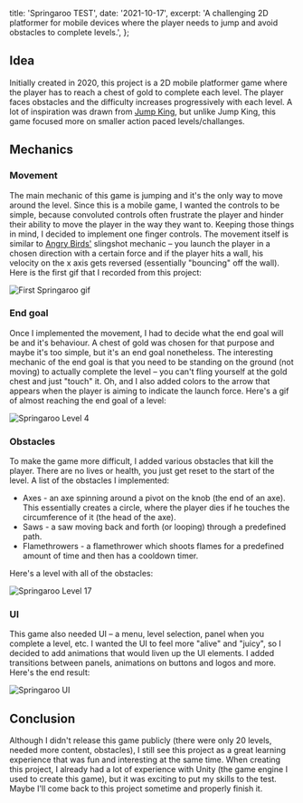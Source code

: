  title: 'Springaroo TEST',
  date: '2021-10-17',
  excerpt:
    'A challenging 2D platformer for mobile devices where the player needs to jump and avoid obstacles to complete levels.',
};

## Idea

Initially created in 2020, this project is a 2D mobile platformer game where the player has to reach a chest of gold to complete each level. The player faces obstacles and the difficulty increases progressively with each level. A lot of inspiration was drawn from [Jump King](https://store.steampowered.com/app/1061090/Jump_King/), but unlike Jump King, this game focused more on smaller action paced levels/challanges.

## Mechanics

### Movement

The main mechanic of this game is jumping and it's the only way to move around the level. Since this is a mobile game, I wanted the controls to be simple, because convoluted controls often frustrate the player and hinder their ability to move the player in the way they want to. Keeping those things in mind, I decided to implement one finger controls. The movement itself is similar to [Angry Birds'](<https://en.wikipedia.org/wiki/Angry_Birds_(video_game)#Gameplay>) slingshot mechanic – you launch the player in a chosen direction with a certain force and if the player hits a wall, his velocity on the x axis gets reversed (essentially "bouncing" off the wall). Here is the first gif that I recorded from this project:

![First Springaroo gif](gif/SpringarooFirstGif.gif)

### End goal

Once I implemented the movement, I had to decide what the end goal will be and it's behaviour. A chest of gold was chosen for that purpose and maybe it's too simple, but it's an end goal nonetheless. The interesting mechanic of the end goal is that you need to be standing on the ground (not moving) to actually complete the level – you can't fling yourself at the gold chest and just "touch" it. Oh, and I also added colors to the arrow that appears when the player is aiming to indicate the launch force. Here's a gif of almost reaching the end goal of a level:

![Springaroo Level 4](gif/SpringarooLevel4.gif)

### Obstacles

To make the game more difficult, I added various obstacles that kill the player. There are no lives or health, you just get reset to the start of the level. A list of the obstacles I implemented:

- Axes - an axe spinning around a pivot on the knob (the end of an axe). This essentially creates a circle, where the player dies if he touches the circumference of it (the head of the axe).
- Saws - a saw moving back and forth (or looping) through a predefined path.
- Flamethrowers - a flamethrower which shoots flames for a predefined amount of time and then has a cooldown timer.

Here's a level with all of the obstacles:

![Springaroo Level 17](gif/SpringarooLevel17.gif)

### UI

This game also needed UI – a menu, level selection, panel when you complete a level, etc. I wanted the UI to feel more "alive" and "juicy", so I decided to add animations that would liven up the UI elements. I added transitions between panels, animations on buttons and logos and more. Here's the end result:

![Springaroo UI](gif/SpringarooUI.gif)

## Conclusion

Although I didn't release this game publicly (there were only 20 levels, needed more content, obstacles), I still see this project as a great learning experience that was fun and interesting at the same time. When creating this project, I already had a lot of experience with Unity (the game engine I used to create this game), but it was exciting to put my skills to the test. Maybe I'll come back to this project sometime and properly finish it.
